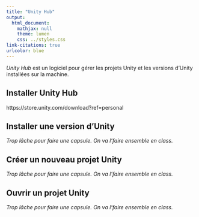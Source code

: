 ```yaml
---
title: "Unity Hub"
output:
  html_document:
    mathjax: null
    theme: lumen
    css: ../styles.css
link-citations: true
urlcolor: blue
---
```


_Unity Hub_ est un logiciel pour gérer les projets Unity et les versions d'Unity installées sur la machine.

## Installer Unity Hub
https://store.unity.com/download?ref=personal 

## Installer une version d'Unity
_Trop lâche pour faire une capsule. On va l'faire ensemble en class._

## Créer un nouveau projet Unity
_Trop lâche pour faire une capsule. On va l'faire ensemble en class._

## Ouvrir un projet Unity
_Trop lâche pour faire une capsule. On va l'faire ensemble en class._
